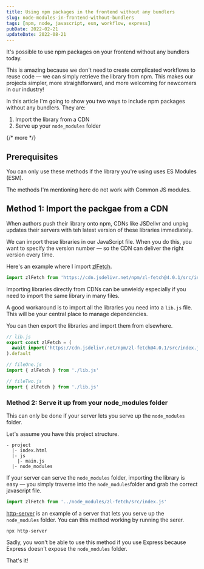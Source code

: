 ```yaml
---
title: Using npm packages in the frontend without any bundlers
slug: node-modules-in-frontend-without-bundlers
tags: [npm, node, javascript, esm, workflow, express]
pubDate: 2022-02-21
updateDate: 2022-08-21
---
```


It's possible to use npm packages on your frontend without any bundlers today.

This is amazing because we don't need to create complicated workflows to reuse code — we can simply retrieve the library from npm. This makes our projects simpler, more straightforward, and more welcoming for newcomers in our industry!

In this article I'm going to show you two ways to include npm packages without any bundlers. They are:

1. Import the library from a CDN
2. Serve up your `node_modules` folder

{/* more */}

## Prerequisites

You can only use these methods if the library you're using uses ES Modules (ESM).

The methods I'm mentioning here do not work with Common JS modules.

## Method 1: Import the packgae from a CDN

When authors push their library onto npm, CDNs like JSDelivr and unpkg updates their servers with teh latest version of these libraries immediately.

We can import these libraries in our JavaScript file. When you do this, you want to specify the version number — so the CDN can deliver the right version every time.

Here's an example where I import [zlFetch](https://github.com/zellwk/zl-fetch/).

```js
import zlFetch from 'https://cdn.jsdelivr.net/npm/zl-fetch@4.0.1/src/index.js'
```

Importing libraries directly from CDNs can be unwieldy especially if you need to import the same library in many files.

A good workaround is to import all the libraries you need into a `lib.js` file. This will be your central place to manage dependencies.

You can then export the libraries and import them from elsewhere.

```js
// lib.js
export const zlFetch = (
  await import('https://cdn.jsdelivr.net/npm/zl-fetch@4.0.1/src/index.js')
).default
```

```js
// fileOne.js
import { zlFetch } from './lib.js'
```

```js
// fileTwo.js
import { zlFetch } from './lib.js'
```

### Method 2: Serve it up from your node_modules folder

This can only be done if your server lets you serve up the `node_modules` folder.

Let's assume you have this project structure.

```shell
- project
  |- index.html
  |- js
    |- main.js
  |- node_modules
```

If your server can serve the `node_modules` folder, importing the library is easy — you simply traverse into the `node_modules`folder and grab the correct javascript file.

```js
import zlFetch from '../node_modules/zl-fetch/src/index.js'
```

[http-server](https://www.npmjs.com/package/http-server) is an example of a server that lets you serve up the `node_modules` folder. You can this method working by running the serer.

```shell
npx http-server
```

Sadly, you won't be able to use this method if you use Express because Express doesn't expose the `node_modules` folder.

That's it!
